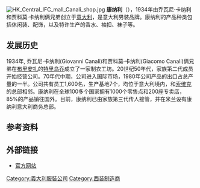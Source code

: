 {{unreferenced|time=2018-10-27T03:08:39+00:00}}

[[File:HK_Central_IFC_mall_Canali_shop.jpg|thumb]]
'''康纳利'''（{{lang-it|'''CANALI'''}}），1934年由乔瓦尼·卡纳利和贾科莫·卡纳利俩兄弟创立于[[意大利|意大利]]，是意大利男装品牌。康纳利的产品种类包括休闲装、配饰，以及特许生产的香水、袖扣、袜子等。

== 发展历史 ==
1934年, 乔瓦尼·卡纳利(Giovanni Canali)和贾科莫·卡纳利(Giacomo Canali)俩兄弟在[[布里安扎|布里安扎]]的[[特里乌乔|特里乌乔]]成立了一家制衣工坊。20世纪50年代，家族第二代成员开始经营公司。70年代中期，公司进入国际市场，1980年公司产品的出口占总产量的一半。公司共有员工1,600名，生产基地7个，均位于意大利境内，和[[索维克|索维克]]的总部相邻。康纳利在全球100多个国家拥有1000个零售点和200座专卖店，85%的产品销往国外。目前，康纳利已由家族第三代传人接管，并在米兰设有康纳利意大利商务总部。

== 参考资料 ==
{{reflist}}

==外部链接==
* [http://www.canali.com 官方网站] {{Wayback|url=http://www.canali.com/ |date=20220125175843 }}

[[Category:義大利服裝公司|Category:義大利服裝公司]]
[[Category:西装制造商|Category:西装制造商]]
